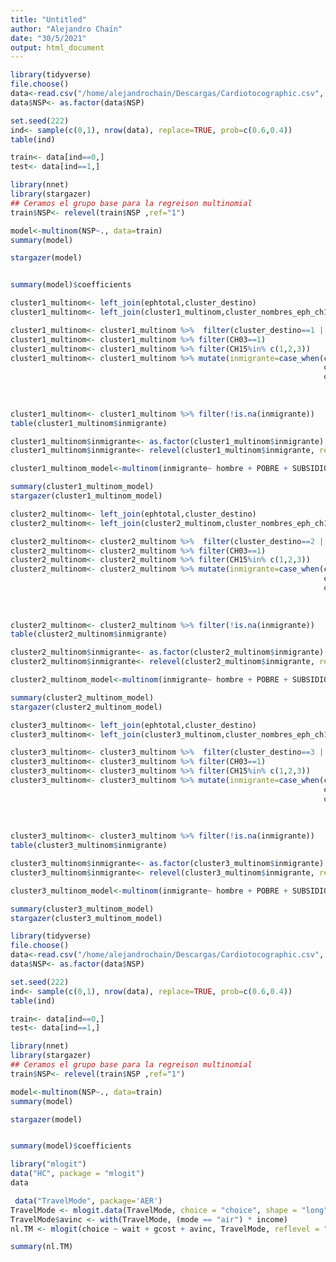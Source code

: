 ```yaml
---
title: "Untitled"
author: "Alejandro Chaín"
date: "30/5/2021"
output: html_document
---
```

```r
library(tidyverse)
file.choose()
data<-read.csv("/home/alejandrochain/Descargas/Cardiotocographic.csv", header = T)
data$NSP<- as.factor(data$NSP)

set.seed(222)
ind<- sample(c(0,1), nrow(data), replace=TRUE, prob=c(0.6,0.4))
table(ind)

train<- data[ind==0,]
test<- data[ind==1,]

library(nnet)
library(stargazer)
## Ceramos el grupo base para la regreison multinomial
train$NSP<- relevel(train$NSP ,ref="1")

model<-multinom(NSP~., data=train)
summary(model)

stargazer(model)


summary(model)$coefficients
```


```r
cluster1_multinom<- left_join(ephtotal,cluster_destino)  
cluster1_multinom<- left_join(cluster1_multinom,cluster_nombres_eph_ch15)

cluster1_multinom<- cluster1_multinom %>%  filter(cluster_destino==1 | cluster_origen==1)
cluster1_multinom<- cluster1_multinom %>% filter(CH03==1)
cluster1_multinom<- cluster1_multinom %>% filter(CH15%in% c(1,2,3))
cluster1_multinom<- cluster1_multinom %>% mutate(inmigrante=case_when(cluster_origen==1  &  CH15==3 &   cluster_destino==1 ~ 0,
                                                                      cluster_origen==1  &  CH15==3 &   cluster_destino==2 ~2,
                                                                      cluster_origen==1  &  CH15==3 &   cluster_destino==3 ~3,
                                                                      
                                                                      
                                                                        cluster_destino==1 & CH15 %in% c(1,2) ~0))
cluster1_multinom<- cluster1_multinom %>% filter(!is.na(inmigrante))
table(cluster1_multinom$inmigrante)

cluster1_multinom$inmigrante<- as.factor(cluster1_multinom$inmigrante)
cluster1_multinom$inmigrante<- relevel(cluster1_multinom$inmigrante, ref = "0")

cluster1_multinom_model<-multinom(inmigrante~ hombre + POBRE + SUBSIDIO + OCUPADO_BAJO+OCUPADO_ALTO +  SOLTERO_C_HIJO+CASADO_S_HIJO + CASADO_C_HIJO+ PROPIETARIO+  + edad + edad2  + medio + alto, data=cluster1_multinom)

summary(cluster1_multinom_model)
stargazer(cluster1_multinom_model)
```

```r
cluster2_multinom<- left_join(ephtotal,cluster_destino)  
cluster2_multinom<- left_join(cluster2_multinom,cluster_nombres_eph_ch15)

cluster2_multinom<- cluster2_multinom %>%  filter(cluster_destino==2 | cluster_origen==2)
cluster2_multinom<- cluster2_multinom %>% filter(CH03==1)
cluster2_multinom<- cluster2_multinom %>% filter(CH15%in% c(1,2,3))
cluster2_multinom<- cluster2_multinom %>% mutate(inmigrante=case_when(cluster_origen==2  &  CH15==3 &   cluster_destino==2 ~ 0,
                                                                      cluster_origen==2  &  CH15==3 &   cluster_destino==1 ~1,
                                                                      cluster_origen==2  &  CH15==3 &   cluster_destino==3 ~3,
                                                                      
                                                                      
                                                                        cluster_destino==2 & CH15 %in% c(1,2) ~0))
cluster2_multinom<- cluster2_multinom %>% filter(!is.na(inmigrante))
table(cluster2_multinom$inmigrante)

cluster2_multinom$inmigrante<- as.factor(cluster2_multinom$inmigrante)
cluster2_multinom$inmigrante<- relevel(cluster2_multinom$inmigrante, ref = "0")

cluster2_multinom_model<-multinom(inmigrante~ hombre + POBRE + SUBSIDIO + OCUPADO_BAJO+OCUPADO_ALTO +  SOLTERO_C_HIJO+CASADO_S_HIJO + CASADO_C_HIJO+ PROPIETARIO+  + edad + edad2  + medio + alto, data=cluster2_multinom)

summary(cluster2_multinom_model)
stargazer(cluster2_multinom_model)
```

```r
cluster3_multinom<- left_join(ephtotal,cluster_destino)  
cluster3_multinom<- left_join(cluster3_multinom,cluster_nombres_eph_ch15)

cluster3_multinom<- cluster3_multinom %>%  filter(cluster_destino==3 | cluster_origen==3)
cluster3_multinom<- cluster3_multinom %>% filter(CH03==1)
cluster3_multinom<- cluster3_multinom %>% filter(CH15%in% c(1,2,3))
cluster3_multinom<- cluster3_multinom %>% mutate(inmigrante=case_when(cluster_origen==3  &  CH15==3 &   cluster_destino==3 ~ 0,
                                                                      cluster_origen==3  &  CH15==3 &   cluster_destino==2 ~2,
                                                                      cluster_origen==3  &  CH15==3 &   cluster_destino==1 ~1,
                                                                      
                                                                      
                                                                        cluster_destino==3 & CH15 %in% c(1,2) ~0))
cluster3_multinom<- cluster3_multinom %>% filter(!is.na(inmigrante))
table(cluster3_multinom$inmigrante)

cluster3_multinom$inmigrante<- as.factor(cluster3_multinom$inmigrante)
cluster3_multinom$inmigrante<- relevel(cluster3_multinom$inmigrante, ref = "0")

cluster3_multinom_model<-multinom(inmigrante~ hombre + POBRE + SUBSIDIO + OCUPADO_BAJO+OCUPADO_ALTO +  SOLTERO_C_HIJO+CASADO_S_HIJO + CASADO_C_HIJO+ PROPIETARIO+  + edad + edad2  + medio + alto, data=cluster3_multinom)

summary(cluster3_multinom_model)
stargazer(cluster3_multinom_model)
```



```r
library(tidyverse)
file.choose()
data<-read.csv("/home/alejandrochain/Descargas/Cardiotocographic.csv", header = T)
data$NSP<- as.factor(data$NSP)

set.seed(222)
ind<- sample(c(0,1), nrow(data), replace=TRUE, prob=c(0.6,0.4))
table(ind)

train<- data[ind==0,]
test<- data[ind==1,]

library(nnet)
library(stargazer)
## Ceramos el grupo base para la regreison multinomial
train$NSP<- relevel(train$NSP ,ref="1")

model<-multinom(NSP~., data=train)
summary(model)

stargazer(model)


summary(model)$coefficients


```



```r
library("mlogit")
data("HC", package = "mlogit")
data
```

```r
 data("TravelMode", package='AER')
TravelMode <- mlogit.data(TravelMode, choice = "choice", shape = "long", alt.var = "mode", chid.var = "individual")
TravelMode$avinc <- with(TravelMode, (mode == "air") * income)
nl.TM <- mlogit(choice ~ wait + gcost + avinc, TravelMode, reflevel = "car",nests = list(fly = "air", ground = c("train", "bus", "car")),unscaled = TRUE)

summary(nl.TM)

```



